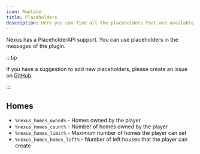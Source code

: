 ```yaml
---
icon: Replace
title: Placeholders
description: Here you can find all the placeholders that are available in Nexus.
---
```


Nexus has a PlaceholderAPI support. You can use placeholders in the messages of the plugin. 

:::tip

If you have a suggestion to add new placeholders, please create an issue on [GitHub](https://github.com/BX-Team/Nexus/issues).

:::

## Homes

- `%nexus_homes_owned%` - Homes owned by the player
- `%nexus_homes_count%` - Number of homes owned by the player
- `%nexus_homes_limit%` - Maximum number of homes the player can set
- `%nexus_homes_homes_left%` - Number of left houses that the player can create
